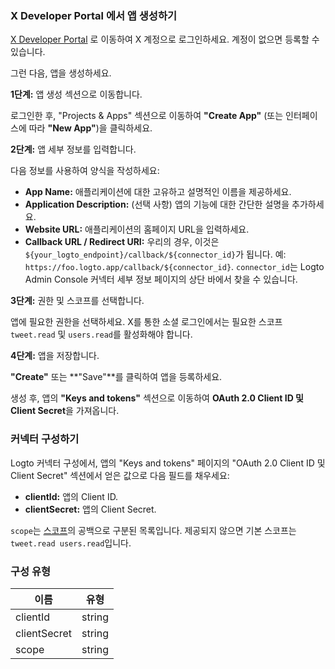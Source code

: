 ### X Developer Portal 에서 앱 생성하기

[X Developer Portal](https://developer.x.com/en/portal/projects-and-apps) 로 이동하여 X 계정으로 로그인하세요. 계정이 없으면 등록할 수 있습니다.

그런 다음, 앱을 생성하세요.

**1단계:** 앱 생성 섹션으로 이동합니다.

로그인한 후, "Projects & Apps" 섹션으로 이동하여 **"Create App"** (또는 인터페이스에 따라 **"New App"**)을 클릭하세요.

**2단계:** 앱 세부 정보를 입력합니다.

다음 정보를 사용하여 양식을 작성하세요:

- **App Name:** 애플리케이션에 대한 고유하고 설명적인 이름을 제공하세요.
- **Application Description:** (선택 사항) 앱의 기능에 대한 간단한 설명을 추가하세요.
- **Website URL:** 애플리케이션의 홈페이지 URL을 입력하세요.
- **Callback URL / Redirect URI:** 우리의 경우, 이것은 `${your_logto_endpoint}/callback/${connector_id}`가 됩니다. 예: `https://foo.logto.app/callback/${connector_id}`. `connector_id`는 Logto Admin Console 커넥터 세부 정보 페이지의 상단 바에서 찾을 수 있습니다.

**3단계:** 권한 및 스코프를 선택합니다.

앱에 필요한 권한을 선택하세요. X를 통한 소셜 로그인에서는 필요한 스코프 `tweet.read` 및 `users.read`를 활성화해야 합니다.

**4단계:** 앱을 저장합니다.

**"Create"** 또는 **"Save"**를 클릭하여 앱을 등록하세요.

생성 후, 앱의 **"Keys and tokens"** 섹션으로 이동하여 **OAuth 2.0 Client ID 및 Client Secret**을 가져옵니다.

### 커넥터 구성하기

Logto 커넥터 구성에서, 앱의 "Keys and tokens" 페이지의 "OAuth 2.0 Client ID 및 Client Secret" 섹션에서 얻은 값으로 다음 필드를 채우세요:

- **clientId:** 앱의 Client ID.
- **clientSecret:** 앱의 Client Secret.

`scope`는 [스코프](https://docs.x.com/x-api/users/user-lookup-me)의 공백으로 구분된 목록입니다. 제공되지 않으면 기본 스코프는 `tweet.read users.read`입니다.

### 구성 유형

| 이름         | 유형   |
| ------------ | ------ |
| clientId     | string |
| clientSecret | string |
| scope        | string |
